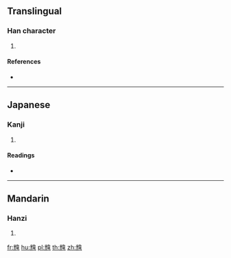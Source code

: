 {{character info/new}}
==Translingual==

===Han character===
{{Han char|rn=178|rad=韋|as=06|sn=15|four=|canj=FUDMQ}}

# {{defn|Han|sort=韋06}}

====References====
* {{Han ref|kx=1394.081|dkj=43136|hdz=74505.130|uh=97D1|ud=38865}}

----

==Japanese==

===Kanji===
{{ja-kanji|grade=|rs=韋06}}

# {{defn|lang=ja|sort=韋06}}

====Readings====
* {{ja-readings|on=[[い]] (i)|kun=[[ひかり]] (hikari)}}

----

==Mandarin==

===Hanzi===
{{cmn-hanzi|pin=[[wěi]] ([[wei3]])|wg=wei<sup>3</sup>}}

# {{defn|lang=cmn|sort=韋06}}

[[fr:韑]]
[[hu:韑]]
[[pl:韑]]
[[th:韑]]
[[zh:韑]]